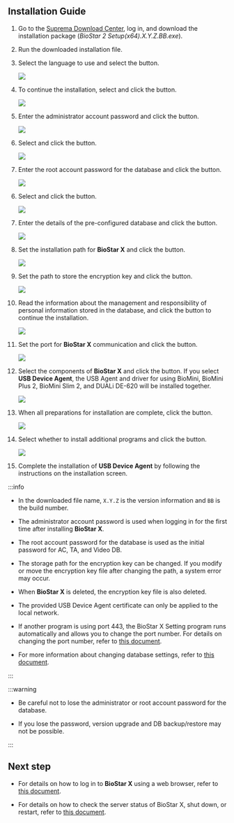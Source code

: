 ## Installation Guide

1. Go to the [Suprema Download Center](https://download.supremainc.com/), log in, and download the installation package (*BioStar 2 Setup(x64).X.Y.Z.BB.exe*).

2. Run the downloaded installation file.

3. Select the language to use and select the <Cmd code='biostar2.install.ok' className='bold'/> button.

   <Image src='/img/biostarx-install-select-language.png' />

4. To continue the installation, select <Cmd code='biostar2.install.agree' className='bold'/> and click the <Cmd code='biostar2.install.next' className='bold'/> button.

   <Image src='/img/biostarx-install-agree.png' />

5. Enter the administrator account password and click the <Cmd code='biostar2.install.next' className='bold'/> button.

   <Image src='/img/biostarx-install-input-admin-pw.png' />

<Include pages='tutorial-express-install'>

6. Select <Cmd code='biostar2.install.expressInstall' className='bold'/> and click the <Cmd code='biostar2.install.next' className='bold'/> button.

   <Image src='/img/biostarx-install-select-quick.png' />

7. Enter the root account password for the database and click the <Cmd code='biostar2.install.next' className='bold'/> button.

   <Image src='/img/biostarx-install-input-db-pw.png' />

</Include>

<Include pages='tutorial-custom-install'>

6. Select <Cmd code='biostar2.install.customInstall' className='bold'/> and click the <Cmd code='biostar2.install.next' className='bold'/> button.

   <Image src='/img/biostarx-install-select-custom.png' />

7. Enter the details of the pre-configured database and click the <Cmd code='biostar2.install.next' className='bold'/> button.

   <Image src='/img/biostarx-install-input-db-details.png' />

</Include>

8. Set the installation path for **BioStar X** and click the <Cmd code='biostar2.install.next' className='bold'/> button.

   <Image src='/img/biostarx-install-set-path.png' />

9. Set the path to store the encryption key and click the <Cmd code='biostar2.install.next' className='bold'/> button.

   <Image src='/img/biostarx-install-set-encrypt-path.png' />

10. Read the information about the management and responsibility of personal information stored in the database, and click the <Cmd code='biostar2.install.next' className='bold'/> button to continue the installation.

    <Image src='/img/biostarx-install-read-covenant.png' />

11. Set the port for **BioStar X** communication and click the <Cmd code='biostar2.install.next' className='bold'/> button.

    <Image src='/img/biostarx-install-set-port.png' />

12. Select the components of **BioStar X** and click the <Cmd code='biostar2.install.next' className='bold'/> button. If you select **USB Device Agent**, the USB Agent and driver for using BioMini, BioMini Plus 2, BioMini Slim 2, and DUALi DE-620 will be installed together.

    <Image src='/img/biostarx-install-additional.png' />

13. When all preparations for installation are complete, click the <Cmd code='biostar2.install.btnInstall' className='bold'/> button.

    <Image src='/img/biostarx-install-complete.png' />

14. Select whether to install additional programs and click the <Cmd code='biostar2.install.complete' className='bold'/> button.

    <Image src='/img/biostarx-install-additional-fin.png' />

15. Complete the installation of **USB Device Agent** by following the instructions on the installation screen.

:::info

* In the downloaded file name, `X.Y.Z` is the version information and `BB` is the build number.

* The administrator account password is used when logging in for the first time after installing **BioStar X**.

* The root account password for the database is used as the initial password for AC, TA, and Video DB.

* The storage path for the encryption key can be changed. If you modify or move the encryption key file after changing the path, a system error may occur.

* When **BioStar X** is deleted, the encryption key file is also deleted.

* The provided USB Device Agent certificate can only be applied to the local network.

* If another program is using port 443, the BioStar X Setting program runs automatically and allows you to change the port number. For details on changing the port number, refer to [this document](change-port).

* For more information about changing database settings, refer to [this document](change-db).

:::

:::warning

* Be careful not to lose the administrator or root account password for the database.

* If you lose the password, version upgrade and DB backup/restore may not be possible.

:::

## Next step

* For details on how to log in to **BioStar X** using a web browser, refer to [this document](tutorial-login).

* For details on how to check the server status of BioStar X, shut down, or restart, refer to [this document](manage-server).
